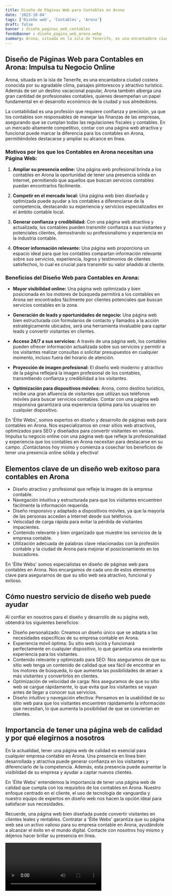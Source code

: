 ```yaml
---
title: Diseño de Páginas Web para Contables en Arona
date: '2023-10-04'
tags: ['Diseño web', 'Contables', 'Arona']
draft: false
banner : diseño_paginas_web_contables
fondoBanner : diseño_pagina_web_arona.webp
summary: Arona, situada en la isla de Tenerife, es una encantadora ciudad costera conocida por su agradable clima, paisajes pintorescos y atractivo turístico. Además de ser un destino vacacional popular, Arona también alberga una gran cantidad de profesionales contables, quienes desempeñan un papel fundamental en el desarrollo económico de la ciudad y sus alrededores.
---
```


## **Diseño de Páginas Web para Contables en Arona: Impulsa tu Negocio Online**

Arona, situada en la isla de Tenerife, es una encantadora ciudad costera conocida por su agradable clima, paisajes pintorescos y atractivo turístico. Además de ser un destino vacacional popular, Arona también alberga una gran cantidad de profesionales contables, quienes desempeñan un papel fundamental en el desarrollo económico de la ciudad y sus alrededores.

La contabilidad es una profesión que requiere confianza y precisión, ya que los contables son responsables de manejar las finanzas de las empresas, asegurando que se cumplan todas las regulaciones fiscales y contables. En un mercado altamente competitivo, contar con una página web atractiva y funcional puede marcar la diferencia para los contables en Arona, permitiéndoles destacarse y ampliar su alcance en línea.

### **Motivos por los que los Contables en Arona necesitan una Página Web:**

1. **Ampliar su presencia online:** Una página web profesional brinda a los contables en Arona la oportunidad de tener una presencia sólida en Internet, permitiendo que aquellos que buscan servicios contables puedan encontrarlos fácilmente.

2. **Competir en el mercado local:** Una página web bien diseñada y optimizada puede ayudar a los contables a diferenciarse de la competencia, destacando su experiencia y servicios especializados en el ámbito contable local.

3. **Generar confianza y credibilidad:** Con una página web atractiva y actualizada, los contables pueden transmitir confianza a sus visitantes y potenciales clientes, demostrando su profesionalismo y experiencia en la industria contable.

4. **Ofrecer información relevante:** Una página web proporciona un espacio ideal para que los contables compartan información relevante sobre sus servicios, experiencia, logros y testimonios de clientes satisfechos, lo cual es crucial para transmitir su valor añadido al cliente.

### **Beneficios del Diseño Web para Contables en Arona:**

- **Mayor visibilidad online:** Una página web optimizada y bien posicionada en los motores de búsqueda permitirá a los contables en Arona ser encontrados fácilmente por clientes potenciales que buscan servicios contables en la zona.

- **Generación de leads y oportunidades de negocio:** Una página web bien estructurada con formularios de contacto y llamados a la acción estratégicamente ubicados, será una herramienta invaluable para captar leads y convertir visitantes en clientes.

- **Acceso 24/7 a sus servicios:** A través de una página web, los contables pueden ofrecer información actualizada sobre sus servicios y permitir a los visitantes realizar consultas o solicitar presupuestos en cualquier momento, incluso fuera del horario de atención.

- **Proyección de imagen profesional:** El diseño web moderno y atractivo de la página reflejará la imagen profesional de los contables, transmitiendo confianza y credibilidad a los visitantes.

- **Optimización para dispositivos móviles:** Arona, como destino turístico, recibe una gran afluencia de visitantes que utilizan sus teléfonos móviles para buscar servicios contables. Contar con una página web responsiva garantizará una experiencia óptima para los usuarios en cualquier dispositivo.

En 'Élite Webs', somos expertos en diseño y desarrollo de páginas web para contables en Arona. Nos especializamos en crear sitios web atractivos, optimizados para SEO y diseñados para convertir visitantes en ventas. Impulsa tu negocio online con una página web que refleje la profesionalidad y experiencia que los contables en Arona necesitan para destacarse en su campo. ¡Contáctanos hoy mismo y comienza a cosechar los beneficios de tener una presencia online sólida y efectiva!

<GifSeo />

<Cta />

## Elementos clave de un diseño web exitoso para contables en Arona

- Diseño atractivo y profesional que refleje la imagen de la empresa contable.
- Navegación intuitiva y estructurada para que los visitantes encuentren fácilmente la información requerida.
- Diseño responsivo y adaptado a dispositivos móviles, ya que la mayoría de las personas acceden a Internet desde sus teléfonos.
- Velocidad de carga rápida para evitar la pérdida de visitantes impacientes.
- Contenido relevante y bien organizado que muestre los servicios de la empresa contable.
- Utilización adecuada de palabras clave relacionadas con la profesión contable y la ciudad de Arona para mejorar el posicionamiento en los buscadores.

En 'Élite Webs' somos especialistas en diseño de páginas web para contables en Arona. Nos encargamos de cada uno de estos elementos clave para asegurarnos de que su sitio web sea atractivo, funcional y exitoso.

## Cómo nuestro servicio de diseño web puede ayudar

Al confiar en nosotros para el diseño y desarrollo de su página web, obtendrá los siguientes beneficios:

- Diseño personalizado: Creamos un diseño único que se adapta a las necesidades específicas de su empresa contable en Arona.
- Experiencia móvil óptima: Su sitio web lucirá y funcionará perfectamente en cualquier dispositivo, lo que garantiza una excelente experiencia para los visitantes.
- Contenido relevante y optimizado para SEO: Nos aseguramos de que su sitio web tenga un contenido de calidad que sea fácil de encontrar en los motores de búsqueda, lo que aumenta las posibilidades de atraer a más visitantes y convertirlos en clientes.
- Optimización de velocidad de carga: Nos aseguramos de que su sitio web se cargue rápidamente, lo que evita que los visitantes se vayan antes de llegar a conocer sus servicios.
- Diseño intuitivo y navegación efectiva: Pensamos en la usabilidad de su sitio web para que los visitantes encuentren rápidamente la información que necesitan, lo que aumenta la posibilidad de que se conviertan en clientes.

## Importancia de tener una página web de calidad y por qué elegirnos a nosotros

En la actualidad, tener una página web de calidad es esencial para cualquier empresa contable en Arona. Una presencia en línea bien desarrollada y atractiva puede generar confianza en los visitantes y diferenciarlo de la competencia. Además, esta presencia puede aumentar la visibilidad de su empresa y ayudar a captar nuevos clientes.

En 'Élite Webs' entendemos la importancia de tener una página web de calidad que cumpla con los requisitos de los contables en Arona. Nuestro enfoque centrado en el cliente, el uso de tecnología de vanguardia y nuestro equipo de expertos en diseño web nos hacen la opción ideal para satisfacer sus necesidades.

Recuerde, una página web bien diseñada puede convertir visitantes en clientes leales y rentables. Contratar a 'Élite Webs' garantiza que su página web sea un activo valioso para su empresa contable en Arona, ayudándole a alcanzar el éxito en el mundo digital. Contacte con nosotros hoy mismo y déjenos hacer brillar su presencia en línea.

<Video />

<CtaBot job='Contables' city='Arona'/>

<Gmaps query='Arona+españa+maps' />